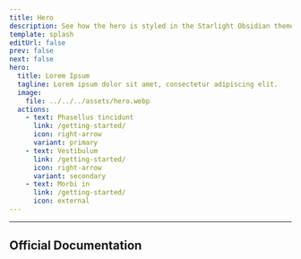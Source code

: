 ```yaml
---
title: Hero
description: See how the hero is styled in the Starlight Obsidian theme.
template: splash
editUrl: false
prev: false
next: false
hero:
  title: Lorem Ipsum
  tagline: Lorem ipsum dolor sit amet, consectetur adipiscing elit.
  image:
    file: ../../../assets/hero.webp
  actions:
    - text: Phasellus tincidunt
      link: /getting-started/
      icon: right-arrow
      variant: primary
    - text: Vestibulum
      link: /getting-started/
      icon: right-arrow
      variant: secondary
    - text: Morbi in
      link: /getting-started/
      icon: external
---
```


[//]: # (This example is largely based on the one found in the Starlight Rapide theme, all credits go to HiDeoo!)



---

## Official Documentation

<CardGrid>
    <LinkCard title="Hero Documentation" href="https://starlight.astro.build/reference/frontmatter/#hero" />
    <LinkCard title="Splash Template Documentation" href="https://starlight.astro.build/reference/frontmatter/#template" />
</CardGrid>

